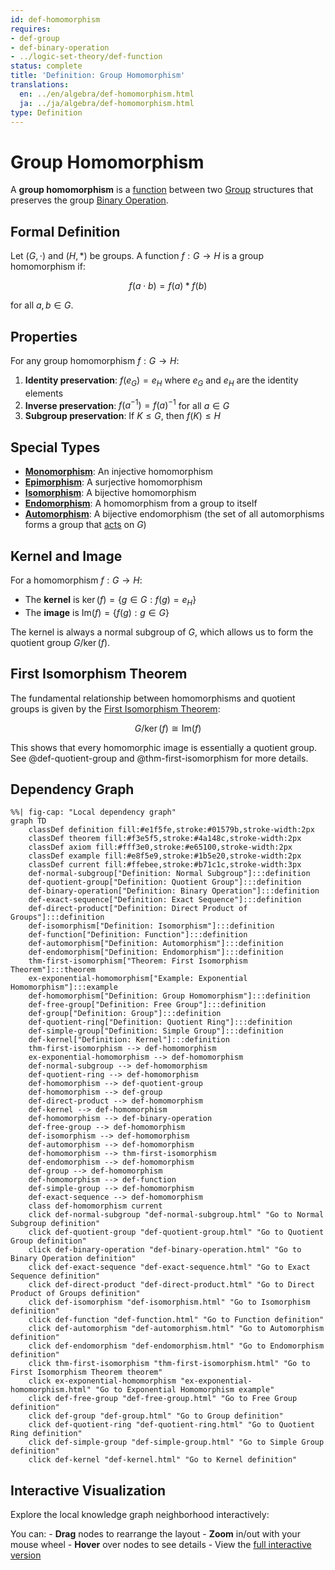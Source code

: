 ```yaml
---
id: def-homomorphism
requires:
- def-group
- def-binary-operation
- ../logic-set-theory/def-function
status: complete
title: 'Definition: Group Homomorphism'
translations:
  en: ../en/algebra/def-homomorphism.html
  ja: ../ja/algebra/def-homomorphism.html
type: Definition
---
```


# Group Homomorphism {#def-homomorphism}

A **group homomorphism** is a [function](../logic-set-theory/def-function.qmd) between two [Group](def-group.qmd) structures that preserves the group [Binary Operation](def-binary-operation.qmd).

## Formal Definition

Let $(G, \cdot)$ and $(H, *)$ be groups. A function $f: G \to H$ is a group homomorphism if:

$$f(a \cdot b) = f(a) * f(b)$$

for all $a, b \in G$.

## Properties

For any group homomorphism $f: G \to H$:

1. **Identity preservation**: $f(e_G) = e_H$ where $e_G$ and $e_H$ are the identity elements
2. **Inverse preservation**: $f(a^{-1}) = f(a)^{-1}$ for all $a \in G$
3. **Subgroup preservation**: If $K \leq G$, then $f(K) \leq H$

## Special Types

- **[Monomorphism](../category-theory/def-monomorphism.qmd)**: An injective homomorphism
- **[Epimorphism](../category-theory/def-epimorphism.qmd)**: A surjective homomorphism
- **[Isomorphism](def-isomorphism.qmd)**: A bijective homomorphism
- **[Endomorphism](def-endomorphism.qmd)**: A homomorphism from a group to itself
- **[Automorphism](def-automorphism.qmd)**: A bijective endomorphism (the set of all automorphisms forms a group that [acts](def-group-action.qmd) on $G$)

## Kernel and Image

For a homomorphism $f: G \to H$:

- The **kernel** is $\ker(f) = \{g \in G : f(g) = e_H\}$
- The **image** is $\text{Im}(f) = \{f(g) : g \in G\}$

The kernel is always a normal subgroup of $G$, which allows us to form the quotient group $G/\ker(f)$.

## First Isomorphism Theorem

The fundamental relationship between homomorphisms and quotient groups is given by the [First Isomorphism Theorem](thm-first-isomorphism.qmd):

$$G/\ker(f) \cong \text{Im}(f)$$

This shows that every homomorphic image is essentially a quotient group. See @def-quotient-group and @thm-first-isomorphism for more details.

## Dependency Graph

```mermaid
%%| fig-cap: "Local dependency graph"
graph TD
    classDef definition fill:#e1f5fe,stroke:#01579b,stroke-width:2px
    classDef theorem fill:#f3e5f5,stroke:#4a148c,stroke-width:2px
    classDef axiom fill:#fff3e0,stroke:#e65100,stroke-width:2px
    classDef example fill:#e8f5e9,stroke:#1b5e20,stroke-width:2px
    classDef current fill:#ffebee,stroke:#b71c1c,stroke-width:3px
    def-normal-subgroup["Definition: Normal Subgroup"]:::definition
    def-quotient-group["Definition: Quotient Group"]:::definition
    def-binary-operation["Definition: Binary Operation"]:::definition
    def-exact-sequence["Definition: Exact Sequence"]:::definition
    def-direct-product["Definition: Direct Product of Groups"]:::definition
    def-isomorphism["Definition: Isomorphism"]:::definition
    def-function["Definition: Function"]:::definition
    def-automorphism["Definition: Automorphism"]:::definition
    def-endomorphism["Definition: Endomorphism"]:::definition
    thm-first-isomorphism["Theorem: First Isomorphism Theorem"]:::theorem
    ex-exponential-homomorphism["Example: Exponential Homomorphism"]:::example
    def-homomorphism["Definition: Group Homomorphism"]:::definition
    def-free-group["Definition: Free Group"]:::definition
    def-group["Definition: Group"]:::definition
    def-quotient-ring["Definition: Quotient Ring"]:::definition
    def-simple-group["Definition: Simple Group"]:::definition
    def-kernel["Definition: Kernel"]:::definition
    thm-first-isomorphism --> def-homomorphism
    ex-exponential-homomorphism --> def-homomorphism
    def-normal-subgroup --> def-homomorphism
    def-quotient-ring --> def-homomorphism
    def-homomorphism --> def-quotient-group
    def-homomorphism --> def-group
    def-direct-product --> def-homomorphism
    def-kernel --> def-homomorphism
    def-homomorphism --> def-binary-operation
    def-free-group --> def-homomorphism
    def-isomorphism --> def-homomorphism
    def-automorphism --> def-homomorphism
    def-homomorphism --> thm-first-isomorphism
    def-endomorphism --> def-homomorphism
    def-group --> def-homomorphism
    def-homomorphism --> def-function
    def-simple-group --> def-homomorphism
    def-exact-sequence --> def-homomorphism
    class def-homomorphism current
    click def-normal-subgroup "def-normal-subgroup.html" "Go to Normal Subgroup definition"
    click def-quotient-group "def-quotient-group.html" "Go to Quotient Group definition"
    click def-binary-operation "def-binary-operation.html" "Go to Binary Operation definition"
    click def-exact-sequence "def-exact-sequence.html" "Go to Exact Sequence definition"
    click def-direct-product "def-direct-product.html" "Go to Direct Product of Groups definition"
    click def-isomorphism "def-isomorphism.html" "Go to Isomorphism definition"
    click def-function "def-function.html" "Go to Function definition"
    click def-automorphism "def-automorphism.html" "Go to Automorphism definition"
    click def-endomorphism "def-endomorphism.html" "Go to Endomorphism definition"
    click thm-first-isomorphism "thm-first-isomorphism.html" "Go to First Isomorphism Theorem theorem"
    click ex-exponential-homomorphism "ex-exponential-homomorphism.html" "Go to Exponential Homomorphism example"
    click def-free-group "def-free-group.html" "Go to Free Group definition"
    click def-group "def-group.html" "Go to Group definition"
    click def-quotient-ring "def-quotient-ring.html" "Go to Quotient Ring definition"
    click def-simple-group "def-simple-group.html" "Go to Simple Group definition"
    click def-kernel "def-kernel.html" "Go to Kernel definition"
```

## Interactive Visualization

Explore the local knowledge graph neighborhood interactively:

::: {.graph-viz data-id="def-homomorphism" data-width="700" data-height="500"}
:::

You can:
- **Drag** nodes to rearrange the layout
- **Zoom** in/out with your mouse wheel
- **Hover** over nodes to see details
- View the [full interactive version](../../output/interactive/en/def-homomorphism.html){target="_blank"}
